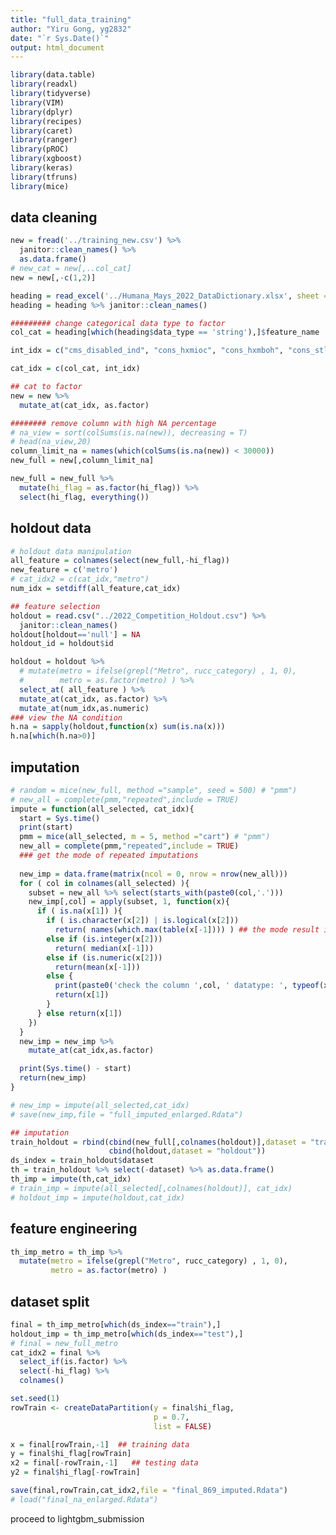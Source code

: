 ```yaml
---
title: "full_data_training"
author: "Yiru Gong, yg2832"
date: "`r Sys.Date()`"
output: html_document
---
```


```r
library(data.table)
library(readxl)
library(tidyverse)
library(VIM)
library(dplyr)
library(recipes)
library(caret)
library(ranger)
library(pROC)
library(xgboost)
library(keras)
library(tfruns)
library(mice)
```

## data cleaning

```r
new = fread('../training_new.csv') %>% 
  janitor::clean_names() %>% 
  as.data.frame()
# new_cat = new[,..col_cat]
new = new[,-c(1,2)]

heading = read_excel('../Humana_Mays_2022_DataDictionary.xlsx', sheet = 'Data Dictionary')
heading = heading %>% janitor::clean_names()

######### change categorical data type to factor
col_cat = heading[which(heading$data_type == 'string'),]$feature_name

int_idx = c("cms_disabled_ind", "cons_hxmioc", "cons_hxmboh", "cons_stlnindx", "cmsd2_men_mad_ind", "cms_dual_eligible_ind", "cons_stlindex", "cms_low_income_ind", "cons_hxmh", "cms_frailty_ind")

cat_idx = c(col_cat, int_idx)

## cat to factor
new = new %>% 
  mutate_at(cat_idx, as.factor)

######## remove column with high NA percentage
# na_view = sort(colSums(is.na(new)), decreasing = T)
# head(na_view,20)
column_limit_na = names(which(colSums(is.na(new)) < 30000))
new_full = new[,column_limit_na]

new_full = new_full %>% 
  mutate(hi_flag = as.factor(hi_flag)) %>% 
  select(hi_flag, everything())
```

## holdout data

```r
# holdout data manipulation
all_feature = colnames(select(new_full,-hi_flag))
new_feature = c('metro')
# cat_idx2 = c(cat_idx,"metro")
num_idx = setdiff(all_feature,cat_idx)

## feature selection
holdout = read.csv("../2022_Competition_Holdout.csv") %>% 
  janitor::clean_names()
holdout[holdout=='null'] = NA
holdout_id = holdout$id

holdout = holdout %>% 
  # mutate(metro = ifelse(grepl("Metro", rucc_category) , 1, 0),
  #        metro = as.factor(metro) ) %>% 
  select_at( all_feature ) %>%
  mutate_at(cat_idx, as.factor) %>% 
  mutate_at(num_idx,as.numeric)
### view the NA condition
h.na = sapply(holdout,function(x) sum(is.na(x)))
h.na[which(h.na>0)]

```

## imputation

```r
# random = mice(new_full, method ="sample", seed = 500) # "pmm")
# new_all = complete(pmm,"repeated",include = TRUE)
impute = function(all_selected, cat_idx){
  start = Sys.time()
  print(start)
  pmm = mice(all_selected, m = 5, method ="cart") # "pmm")
  new_all = complete(pmm,"repeated",include = TRUE)
  ### get the mode of repeated imputations
  
  new_imp = data.frame(matrix(ncol = 0, nrow = nrow(new_all)))
  for ( col in colnames(all_selected) ){
    subset = new_all %>% select(starts_with(paste0(col,'.')))
    new_imp[,col] = apply(subset, 1, function(x){
      if ( is.na(x[1]) ){
        if ( is.character(x[2]) | is.logical(x[2]))
          return( names(which.max(table(x[-1]))) ) ## the mode result in repeated pmm
        else if (is.integer(x[2]))
          return( median(x[-1]))
        else if (is.numeric(x[2]))
          return(mean(x[-1]))
        else {
          print(paste0('check the column ',col, ' datatype: ', typeof(x[2])) )
          return(x[1])
        }
      } else return(x[1])
    })
  }
  new_imp = new_imp %>%
    mutate_at(cat_idx,as.factor)

  print(Sys.time() - start)
  return(new_imp)
}

# new_imp = impute(all_selected,cat_idx)
# save(new_imp,file = "full_imputed_enlarged.Rdata")
```

```r
## imputation
train_holdout = rbind(cbind(new_full[,colnames(holdout)],dataset = "train"),
                      cbind(holdout,dataset = "holdout"))
ds_index = train_holdout$dataset
th = train_holdout %>% select(-dataset) %>% as.data.frame()
th_imp = impute(th,cat_idx)
# train_imp = impute(all_selected[,colnames(holdout)], cat_idx)
# holdout_imp = impute(holdout,cat_idx)
```


## feature engineering

```r
th_imp_metro = th_imp %>% 
  mutate(metro = ifelse(grepl("Metro", rucc_category) , 1, 0),
         metro = as.factor(metro) )
```

## dataset split

```r
final = th_imp_metro[which(ds_index=="train"),]
holdout_imp = th_imp_metro[which(ds_index=="test"),]
# final = new_full_metro
cat_idx2 = final %>% 
  select_if(is.factor) %>% 
  select(-hi_flag) %>%
  colnames()

set.seed(1)
rowTrain <- createDataPartition(y = final$hi_flag,
                                p = 0.7,
                                list = FALSE)

x = final[rowTrain,-1]  ## training data
y = final$hi_flag[rowTrain]   
x2 = final[-rowTrain,-1]   ## testing data
y2 = final$hi_flag[-rowTrain]

save(final,rowTrain,cat_idx2,file = "final_869_imputed.Rdata")
# load("final_na_enlarged.Rdata")
```

proceed to lightgbm_submission
